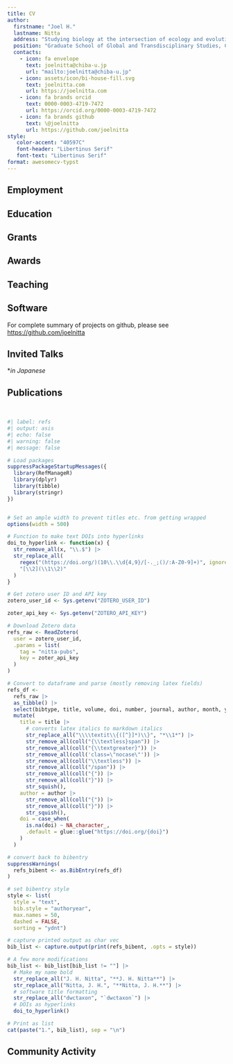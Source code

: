 ```yaml
---
title: CV
author:
  firstname: "Joel H."
  lastname: Nitta
  address: "Studying biology at the intersection of ecology and evolution from species to the globe"
  position: "Graduate School of Global and Transdisciplinary Studies, Chiba University, Chiba, Japan"
  contacts:
    - icon: fa envelope
      text: joelnitta@chiba-u.jp
      url: "mailto:joelnitta@chiba-u.jp"
    - icon: assets/icon/bi-house-fill.svg
      text: joelnitta.com
      url: https://joelnitta.com
    - icon: fa brands orcid
      text: 0000-0003-4719-7472
      url: https://orcid.org/0000-0003-4719-7472
    - icon: fa brands github
      text: \@joelnitta
      url: https://github.com/joelnitta
style:
   color-accent: "40597C"
   font-header: "Libertinus Serif"
   font-text: "Libertinus Serif"
format: awesomecv-typst
---
```


## Employment

```{=typst}
#resume-entry(
  title: "Associate Professor",
  location: "Chiba, Japan",
  date: "Apr. 2023 - present",
  description: "Graduate School of Global and Transdisciplinary Studies, Chiba University"
)
#resume-entry(
  title: "Project Research Associate",
  location: "Tokyo, Japan",
  date: "Apr. 2020 - Mar. 2023",
  description: "Department of Integrated Biosciences, The University of Tokyo"
)
#resume-entry(
  title: "Peter Buck Postdoctoral Research Fellow",
  date: "Jan. 2019 - Mar. 2020",
  location: "Washington, DC",
  description: "Department of Botany, National Museum of Natural History, Smithsonian Institution"
)
#resume-entry(
  title: "Japan Society for the Promotion of Science Postdoctoral Research Fellow ",
  date: "Nov. 2016 - Dec. 2018",
  location: "Tsukuba, Japan",
  description: "Department of Botany, National Museum of Nature and Science"
)
```

## Education

```{=typst}
#resume-entry(
  title: "PhD, Organismic and Evolutionary Biology",
  location: "Cambridge, MA",
  date: "Nov. 2016",
  description: "Harvard University",
)
#resume-entry(
  title: "MS, Biological Sciences",
  location: "Tokyo, Japan",
  date: "Mar. 2010",
  description: "University of Tokyo",
)
#resume-entry(
  title: "BA, Integrative Biology and Japanese Language",
  location: "Berkeley, CA",
  date: "May 2007",
  description: "University of California, Berkeley",
)
#resume-item[
  - Highest Honors in Integrative Biology
  - Highest Distinction in General Scholarship
]
```

## Grants

```{=typst}
#resume-entry(
  title: "Japan Society for the Promotion of Science (Grant-in-Aid for Early-Career Scientists)",
  location: "Tokyo, Japan",
  date: "2022 - 2026",
  description: "Evolutionary origins of endemic ferns on an island biodiversity hotspot",
)
#resume-item[
  - \$31,000 (PI)
]

#resume-entry(
  title: "Smithsonian Institution Barcode Initiative",
  location: "Washington, DC",
  date: "2019",
  description: "Biogeography of Polynesian Pteridophytes: Insights from DNA barcoding",
)
#resume-item[
  - \$8,000 (Internal grant)
]

#resume-entry(
  title: "Japan Society for the Promotion of Science (Grant-in-Aid for JSPS Fellows)",
  location: "Tsukuba, Japan",
  date: "2016 - 2019",
  description: "Elucidating the evolutionary history of a polyploid fern species complex using next-generation sequencing",
)
#resume-item[
  - \$21,000 (Co-PI)
]

#resume-entry(
  title: "National Science Foundation Doctoral Dissertation Improvement Grant",
  location: "Cambridge, MA",
  date: "2013 - 2015",
  description: "Investigating the role of a cryptic life stage in fern evolution and community assembly",
)
#resume-item[
  - \$21,970 (Co-PI)
]
```

## Awards

```{=typst}
#resume-entry(
  title: "Intelligent Systems for Molecular Biology EvolCompGen COSI",
  location: " Madison, WI (online)",
  date: "2022",
  description: "Best Talk"
)

#resume-entry(
  title: "Japanese Society for Plant Systematics",
  location: "Tokyo, Japan",
  date: "2022",
  description: "The Young Scientist Award"
)

#resume-entry(
  title: "Japanese Society for Plant Systematics",
  location: "Tokyo, Japan",
  date: "2021",
  description: "Best Oral Presentation"
)

#resume-entry(
  title: "University of Tokyo",
  location: "Tokyo, Japan",
  date: "2008",
  description: "Japanese Government (Monbukagakusho: MEXT) Scholarship"
)

#resume-entry(
  title: "Department of Integrative Biology, University of California, Berkeley",
  location: "Berkeley, CA",
  date: "2007",
  description: "Departmental Citation"
)

#resume-entry(
  title: "University of California, Berkeley",
  location: "Berkeley, CA",
  date: "2002",
  description: "Regents and Chancellor’s Scholar"
)
```

## Teaching

```{=typst}
=== Undergraduate

#resume-entry(
  title: "Biodiversity and Japan",
  description: "College of Liberal Arts and Sciences, Chiba University",
  location: "Chiba, Japan",
  date: "2023 - present"
)

#resume-entry(
  title: "Reproducible Data Analysis",
  description: "College of Liberal Arts and Sciences, Chiba University",
  location: "Chiba, Japan",
  date: "2023 - present"
)

=== Graduate

#resume-entry(
  title: "Data Science",
  description: "Graduate School of Global and Transdisciplinary Studies",
  location: "Chiba, Japan",
  date: "2024 - present"
)

=== Workshops

#resume-entry(
  title: "Spatial Phylogenetics Workshop",
  description: "ForBio, Natural History Museum, University of Oslo",
  location: "Oslo, Norway",
  date: "June 2023"
)

#resume-entry(
  title: "How to Use `targets` for Effective Workflows in R",
  description: "University of Oslo Library and Carpentry@UiO",
  location: "Oslo, Norway",
  date: "June 2023"
)

#resume-entry(
  title: "ASCS2022 Workshop on Reproducible Scientific Analysis",
  description: "ISCB 1st Asian Student Council Symposium",
  location: "Online",
  date: "Dec. 2022"
)

#resume-entry(
  title: "Modular, Reproducible Bioinformatics Workflows with the `targets` R package",
  description: "International Society for Computational Biology",
  location: "Online",
  date: "June 2022"
)
```

## Software

For complete summary of projects on github, please see <https://github.com/joelnitta>

```{=typst}
=== Developer and maintainer

- #link("https://github.com/ropensci/canaper")[*`canaper`*]
  - _Categorial analysis of neo-and paleo-endemism in R_

- #link("https://github.com/ropensci/dwctaxon")[*`dwctaxon`*]
  - _Tools for working with Darwin Core Taxon data_

- #link("https://github.com/joelnitta/taxastand")[*`taxastand`*]
  - _Standardize species names across data sources_

=== Maintainer

- #link("https://github.com/ropensci/restez")[*`restez`*]
  - _Access GenBank data locally_

- #link("https://github.com/ropensci/rgnparser")[*`rgnparser`*]
  - _Interface to `gnparser` in R_
```

## Invited Talks

```{=typst}
#resume-entry(
  title: "Tsukuba Botanical Garden Special Fern Exhibit",
  location: "Tsukuba, Japan",
  date: "2023",
  description: "FTOL and PPG2: The Cutting Edge of Pteridophyte Evolution and Systematics"
)

#resume-entry(
  title: "XVI Conference of the Indian Fern Society and International Symposium",
  location: "Calicut, India (online)",
  date: "2022",
  description: "DNA Barcoding of Fern Gametophytes: Past, Present, and Future"
)

#resume-entry(
  title: "21st Annual Meeting of the Japanese Society for Plant Systematics",
  location: "Online",
  date: "2022",
  description: "Phylogenetic systematics and community assembly processes in ferns",
)
#resume-item[
  - Young Scientist Award Lecture
]

#resume-entry(
  title: "Japan Pteridological Society Meeting at the 81st Annual Meeting of the Botanical Society of Japan",
  location: "Noda, Japan",
  date: "2017",
  description: "Fern flora of Moorea and Tahiti, French Polynesia: Community analysis using DNA barcodes"
)
```

\**in Japanese*

## Publications

<br>

```r
#| label: refs
#| output: asis
#| echo: false
#| warning: false
#| message: false

# Load packages
suppressPackageStartupMessages({
  library(RefManageR)
  library(dplyr)
  library(tibble)
  library(stringr)
})


# Set an ample width to prevent titles etc. from getting wrapped
options(width = 500)

# Function to make text DOIs into hyperlinks
doi_to_hyperlink <- function(x) {
  str_remove_all(x, "\\.$") |>
  str_replace_all(
    regex("(https://doi.org/)(10\\.\\d{4,9}/[-._;()/:A-Z0-9]+)", ignore_case = TRUE),
    "[\\2](\\1\\2)"
  )
}

# Get zotero user ID and API key
zotero_user_id <- Sys.getenv("ZOTERO_USER_ID")

zoter_api_key <- Sys.getenv("ZOTERO_API_KEY")

# Download Zotero data
refs_raw <- ReadZotero(
  user = zotero_user_id,
  .params = list(
    tag = "nitta-pubs",
    key = zoter_api_key
  )
)

# Convert to dataframe and parse (mostly removing latex fields)
refs_df <-
  refs_raw |>
  as_tibble() |>
  select(bibtype, title, volume, doi, number, journal, author, month, year, pages) |>
  mutate(
    title = title |>
      # converts latex italics to markdown italics
      str_replace_all("\\\\textit\\{([^}]*)\\}", "*\\1*") |>
      str_remove_all(coll("{\\textless}span")) |>
      str_remove_all(coll("{\\textgreater}")) |>
      str_remove_all(coll('class=\"nocase\"')) |>
      str_remove_all(coll("\\textless")) |>
      str_remove_all(coll("/span")) |>
      str_remove_all(coll("{")) |>
      str_remove_all(coll("}")) |>
      str_squish(),
    author = author |>
      str_remove_all(coll("{")) |>
      str_remove_all(coll("}")) |>
      str_squish(),
    doi = case_when(
      is.na(doi) ~ NA_character_,
      .default = glue::glue("https://doi.org/{doi}")
    )
  )

# convert back to bibentry
suppressWarnings(
  refs_bibent <- as.BibEntry(refs_df)
)

# set bibentry style
style <- list(
  style = "text",
  bib.style = "authoryear", 
  max.names = 50,
  dashed = FALSE, 
  sorting = "ydnt")

# capture printed output as char vec
bib_list <- capture.output(print(refs_bibent, .opts = style))

# A few more modifications
bib_list <- bib_list[bib_list != ""] |>
  # Make my name bold
  str_replace_all("J. H. Nitta", "**J. H. Nitta**") |>
  str_replace_all("Nitta, J. H.", "**Nitta, J. H.**") |>
  # software title formatting
  str_replace_all("dwctaxon", "`dwctaxon`") |>
  # DOIs as hyperlinks
  doi_to_hyperlink()

# Print as list
cat(paste("1.", bib_list), sep = "\n")
```

## Community Activity

```{=typst}

=== Volunteer Roles

#resume-entry(
  title: "Journal of Plant Research",
  location: "",
  date: "2020 - present",
  description: "Editorial Board Member"
)

#resume-entry(
  title: "Phytokeys",
  location: "",
  date: "2022 - present",
  description: "Subject Editor"
)

#resume-entry(
  title: "Phytotaxa",
  location: "",
  date: "2017 - 2023",
  description: "Subject Editor"
)

#resume-entry(
  title: "Software Carpentry Japan",
  location: "",
  date: "2018 - present",
  description: "Team Member"
)

=== Societies

_American Fern Society_, _Botanical Society of Japan_, _Japanese Society for Plant Systematics_

=== Journals Reviewed

_Acta Botanica Gallica_, _American Fern Journal_, _American Journal of Botany_, _Annals of Botany_, _AoB PLANTS_, _Australian Systematic Botany_, _Biology Letters_, _Botanical Journal of the Linnean Society_, _Botany Letters_, _Brittonia_, _Ecology and Evolution_, _Journal of Ecology_, _Journal of Plant Research_, _Molecular Phylogenetics and Phylogeny_, _New Phytologist_, _Plant Species Biology_, _Phytotaxa_, _PLoS ONE_, _Taxon_

```
